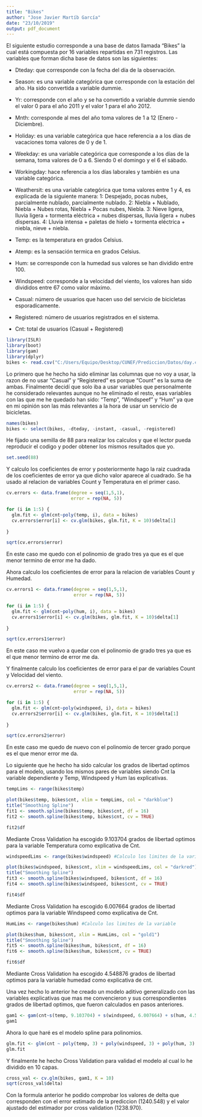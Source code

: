 ```yaml
---
title: "Bikes"
author: "Jose Javier Martíb García"
date: "23/10/2019"
output: pdf_document
---
```

El siguiente estudio corresponde a una base de datos llamada "Bikes" la cual está compuesta por 16 variables repartidas en 731 registros. Las variables que forman dicha base de datos son las siguientes:

* Dteday: que corresponde con la fecha del día de la observación.

* Season: es una variable categórica que corresponde con la estación del año. Ha sido convertida a variable dummie.

* Yr: corresponde con el año y se ha convertido a variable dummie siendo el valor 0 para el año 2011 y el valor 1 para el año 2012.

* Mnth: corresponde al mes del año toma valores de 1 a 12 (Enero - Diciembre).

* Holiday: es una variable categórica que hace referencia a a los días de vacaciones toma valores de 0 y de 1.

* Weekday: es una variable categórica que corresponde a los días de la semana, toma valores de 0 a 6. Siendo 0 el domingo y el 6 el sábado.

* Workingday: hace referencia a los días laborales y también es una variable categórica.

* Weathersit: es una variable categórica que toma valores entre 1 y 4, es explicada de la siguiente manera: 
  1: Despejado, pocas nubes, parcialmente nublado, parcialmente nublado.
  2: Niebla + Nublado, Niebla + Nubes rotas, Niebla + Pocas nubes, Niebla.
  3: Nieve ligera, lluvia ligera + tormenta eléctrica + nubes dispersas, lluvia ligera + nubes dispersas.
  4: Lluvia intensa + paletas de hielo + tormenta eléctrica + niebla, nieve + niebla.
  
* Temp: es la temperatura en grados Celsius.

* Atemp: es la sensación termica en grados Celsius. 

* Hum: se corresponde con la humedad sus valores se han dividido entre 100.

* Windspeed: corresponde a la velocidad del viento, los valores han sido divididos entre 67 como valor máximo.

* Casual: número de usuarios que hacen uso del servicio de bicicletas esporadicamente.

* Registered: número de usuarios registrados en el sistema.

* Cnt: total de usuarios (Casual + Registered)



```r
library(ISLR)
library(boot)
library(gam)
library(dplyr)
bikes <- read.csv("C:/Users/Equipo/Desktop/CUNEF/Prediccion/Datos/day.csv")
```

Lo primero que he hecho ha sido eliminar las columnas que no voy a usar, la razon de no usar "Casual" y "Registered" es porque "Count" es la suma de ambas. Finalmente decidí que solo iba a usar variables que personalmente he considerado relevantes aunque no he eliminado el resto, esas variables con las que me he quedado han sido: "Temp", "Windspeef" y "Hum" ya que en mi opinión son las más relevantes a la hora de usar un servicio de bicicletas.

```r
names(bikes)
bikes <- select(bikes, -dteday, -instant, -casual, -registered)
```


He fijado una semilla de 88 para realizar los calculos y que el lector pueda reproducir el codigo y poder obtener los mismos resultados que yo.

```r
set.seed(88)
```

Y calculo los coeficientes de error y posteriormente hago la raiz cuadrada de los coeficientes de error ya que dicho valor aparece al cuadrado. Se ha usado al relacion de variables Count y Temperatura en el primer caso.

```r
cv.errors <- data.frame(degree = seq(1,5,1), 
                        error = rep(NA, 5))

for (i in 1:5) {  
  glm.fit <- glm(cnt~poly(temp, i), data = bikes)
  cv.errors$error[i] <- cv.glm(bikes, glm.fit, K = 10)$delta[1]
  
}

sqrt(cv.errors$error)
```

En este caso me quedo con el polinomio de grado tres ya que es el que menor termino de error me ha dado.

Ahora calculo los coeficientes de error para la relacion de variables Count y Humedad.

```r
cv.errors1 <- data.frame(degree = seq(1,5,1), 
                         error = rep(NA, 5))

for (i in 1:5) {  
  glm.fit <- glm(cnt~poly(hum, i), data = bikes)
  cv.errors1$error[i] <- cv.glm(bikes, glm.fit, K = 10)$delta[1]
  
}

sqrt(cv.errors1$error)
```


En este caso me vuelvo a quedar con el polinomio de grado tres ya que es el que menor termino de error me da.

Y finalmente calculo los coeficientes de error para el par de variables Count y Velocidad del viento.

```r
cv.errors2 <- data.frame(degree = seq(1,5,1), 
                         error = rep(NA, 5))

for (i in 1:5) {  
  glm.fit <- glm(cnt~poly(windspeed, i), data = bikes)
  cv.errors2$error[i] <- cv.glm(bikes, glm.fit, K = 10)$delta[1]
  
}

sqrt(cv.errors2$error)
```

En este caso me quedo de nuevo con el polinomio de tercer grado porque es el que menor error me da.

Lo siguiente que he hecho ha sido calcular los grados de libertad optimos para el modelo, usando los mismos pares de variables siendo Cnt la variable dependiente y Temp, Windspeed y Hum las explicativas.

```r
tempLims <- range(bikes$temp)

plot(bikes$temp, bikes$cnt, xlim = tempLims, col = "darkblue")
title("Smoothing Spline")
fit1 <- smooth.spline(bikes$temp, bikes$cnt, df = 16)
fit2 <- smooth.spline(bikes$temp, bikes$cnt, cv = TRUE)

fit2$df
```

Mediante Cross Validation ha escogido 9.103704 grados de libertad optimos para la
variable Temperatura como explicativa de Cnt.

```r
windspeedLims <- range(bikes$windspeed) #Calculo los limites de la variable 

plot(bikes$windspeed, bikes$cnt, xlim = windspeedLims, col = "darkred")
title("Smoothing Spline")
fit3 <- smooth.spline(bikes$windspeed, bikes$cnt, df = 16)
fit4 <- smooth.spline(bikes$windspeed, bikes$cnt, cv = TRUE)

fit4$df
```

Mediante Cross Validation ha escogido 6.007664 grados de libertad optimos para la
variable Windspeed como explicativa de Cnt.

```r
HumLims <- range(bikes$hum) #Calculo los limites de la variable 

plot(bikes$hum, bikes$cnt, xlim = HumLims, col = "gold1")
title("Smoothing Spline")
fit5 <- smooth.spline(bikes$hum, bikes$cnt, df = 16)
fit6 <- smooth.spline(bikes$hum, bikes$cnt, cv = TRUE)

fit6$df
```

Mediante Cross Validation ha escogido 4.548876 grados de libertad optimos para la
variable humedad como explicativa de cnt.

Una vez hecho lo anterior he creado un modelo aditivo generalizado con las variables explicativas que mas me convencieron y sus correspondientes grados de libertad optimos, que fueron calculados en pasos anteriores.

```r
gam1 <- gam(cnt~s(temp, 9.103704) + s(windspeed, 6.007664) + s(hum, 4.548876), data = bikes)
gam1
```

Ahora lo que haré es el modelo spline para polinomios.

```r
glm.fit <- glm(cnt ~ poly(temp, 3) + poly(windspeed, 3) + poly(hum, 3) , data = bikes)
glm.fit
```

Y finalmente he hecho Cross Validation para validad el modelo al cual lo he dividido en 10 capas.

```r
cross_val <- cv.glm(bikes, gam1, K = 10)
sqrt(cross_val$delta)
```

Con la formula anterior he podido comprobar los valores de delta que corresponden con el error estimado de la prediccion (1240.548) y el valor ajustado del estimador por cross validation (1238.970).